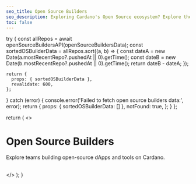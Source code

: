 ```yaml
---
seo_title: Open Source Builders
seo_description: Exploring Cardano's Open Source ecosystem? Explore the developer teams building tools, frameworks, and dApps that drive innovation on Cardano.
toc: false
---
```



  try {
    const allRepos = await openSourceBuildersAPI(openSourceBuildersData);
    const sortedOSBuilderData = allRepos.sort((a, b) => {
      const dateA = new Date(a.mostRecentRepo?.pushedAt || 0).getTime();
      const dateB = new Date(b.mostRecentRepo?.pushedAt || 0).getTime();
      return dateB - dateA;
    });

    return {
      props: { sortedOSBuilderData },
      revalidate: 600,
    };

} catch (error) {
console.error('Failed to fetch open source builders data:', error);
return {
props: { sortedOSBuilderData: [] },
notFound: true,
};
}
};

  return (
    <>
      <h1 className="_mt-2 _text-4xl _font-bold _tracking-tight _text-slate-900 dark:_text-slate-100">
        Open Source Builders
      </h1>
      <p className="_mt-6 _leading-7 first:_mt-0">
        Explore teams building open-source dApps and tools on Cardano.
      </p>
      <br />
      <OpenSourceBuildersTable data={sortedOSBuilderData} />
    </>
  );
}
